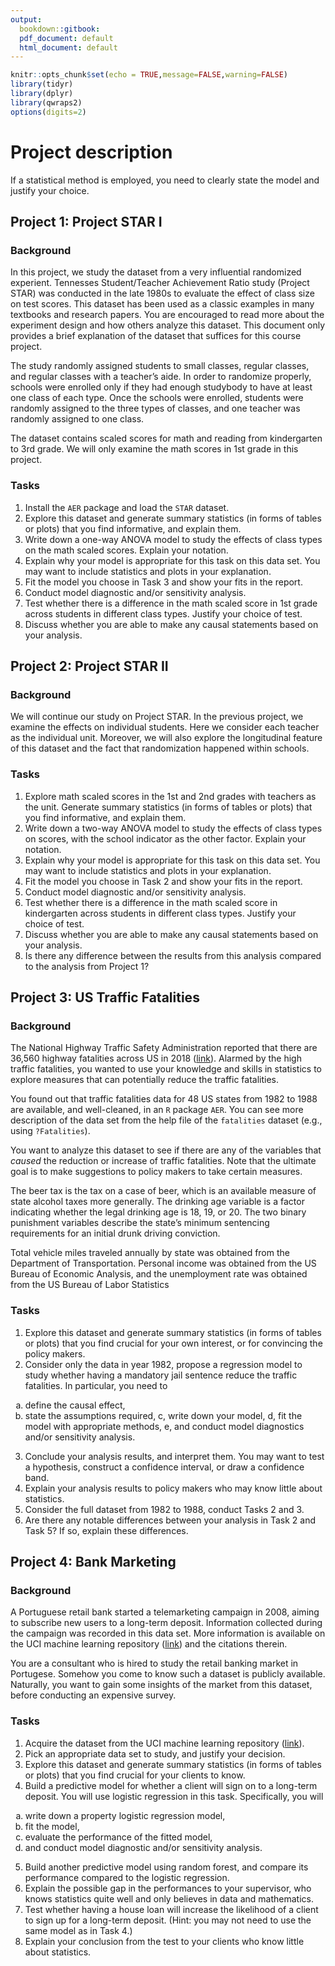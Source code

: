 ```yaml
---
output:
  bookdown::gitbook:
  pdf_document: default
  html_document: default
---
```


```r
knitr::opts_chunk$set(echo = TRUE,message=FALSE,warning=FALSE)
library(tidyr) 
library(dplyr)
library(qwraps2)
options(digits=2)
```


# Project description {#ch:proj}


If a statistical method is employed, you need to clearly state the model and justify your choice. 

## Project 1: Project STAR I

### Background

In this project, we study the dataset from a very influential randomized experient. Tennesses  Student/Teacher Achievement Ratio study (Project STAR) was conducted in the late 1980s to evaluate the effect of class size on test scores. This dataset has been used as a classic examples in many textbooks and research papers. You are encouraged to read more about the experiment design and how others analyze this dataset. This document only provides a brief explanation of the dataset that suffices for this course project. 


The study randomly assigned students to small classes, regular classes, and regular classes with a teacher's aide. In order to randomize properly, schools were enrolled only if they had enough studybody to have at least one class of each type. Once the schools were enrolled, students were randomly assigned to the three types of classes, and one teacher was randomly assigned to one class. 

The dataset contains scaled scores for math and reading from kindergarten to 3rd grade. We will only examine the math scores in 1st grade in this project. 


### Tasks 


1.  Install the `AER` package and load the `STAR` dataset.  
2.  Explore this dataset and generate summary statistics (in forms of tables or plots) that you find informative, and explain them.  
3.  Write down a one-way ANOVA model to study the effects of class types on the math scaled scores. Explain your notation. 
4.  Explain why your model is appropriate for this task on this data set. You may want to include statistics and plots in your explanation. 
5.  Fit the model you choose in Task 3 and show your fits in the report. 
6.  Conduct model diagnostic and/or sensitivity analysis. 
7.  Test whether there is a difference in the math scaled score in 1st grade  across students in different class types. Justify your choice of test. 
8.  Discuss whether you are able to make any causal statements based on your analysis. 



## Project 2: Project STAR II

### Background

We will continue our study on Project STAR. In the previous project, we examine the effects on individual students. Here we consider each teacher as the individual unit. Moreover, we will also explore the longitudinal feature of this dataset and the fact that randomization happened within schools. 


### Tasks 

1.  Explore math scaled scores in the 1st and 2nd grades with teachers as the unit.  Generate summary statistics (in forms of tables or plots) that you find informative, and explain them. 
2.  Write down a two-way ANOVA model to study the effects of class types on scores, with the school indicator as the other factor. Explain your notation. 
3.  Explain why your model is appropriate for this task on this data set. You may want to include statistics and plots in your explanation. 
4.  Fit the model you choose in Task 2 and show your fits in the report. 
5.  Conduct model diagnostic and/or sensitivity analysis. 
6.  Test whether there is a difference in the math scaled score in kindergarten across students in different class types. Justify your choice of test. 
7.  Discuss whether you are able to make any causal statements based on your analysis. 
8.  Is there any difference between the results from this analysis compared to the analysis from Project 1?



## Project 3: US Traffic Fatalities

### Background


The National Highway Traffic Safety Administration reported that there are 36,560  highway fatalities across US in 2018 ([link](nhtsa.gov/press-releases/roadway-fatalities-2018-fars)). 
Alarmed by the high traffic fatalities, you wanted to use your knowledge and skills in statistics to explore measures that can potentially reduce the traffic fatalities. 

You found out that traffic fatalities data for 48 US states from 1982 to 1988 are available, and well-cleaned, in an `R` package `AER`. You can see more description of the data set from the help file of the `fatalities` dataset (e.g., using `?Fatalities`).


You want to analyze this dataset to see if there are any of the variables that *caused* the reduction or increase of traffic fatalities. Note that the ultimate goal is to make suggestions to policy makers to take certain measures. 


The beer tax is the tax on a case of beer, which is an available measure of state alcohol taxes more generally. The drinking age variable is a factor indicating whether the legal drinking age is 18, 19, or 20. The two binary punishment variables describe the state's minimum sentencing requirements for an initial drunk driving conviction.

Total vehicle miles traveled annually by state was obtained from the Department of Transportation. Personal income was obtained from the US Bureau of Economic Analysis, and the unemployment rate was obtained from the US Bureau of Labor Statistics




### Tasks 

1.  Explore this dataset and generate summary statistics (in forms of tables or plots) that you find crucial for your own interest, or for convincing the policy makers. 
2.  Consider only the data in year 1982, propose a regression model to study whether having a mandatory jail sentence reduce the traffic fatalities. In particular, you need to 
  a.  define the causal effect,
  b.  state the assumptions required, 
  c,  write down your model,
  d,  fit the model with appropriate methods,
  e,  and conduct model diagnostics and/or sensitivity analysis. 
3.  Conclude your analysis results, and interpret them. You may want to test a hypothesis, construct a confidence interval, or draw a confidence band. 
4.  Explain your analysis results to policy makers who may know little about statistics. 
5.  Consider the full dataset from 1982 to 1988, conduct Tasks 2 and 3. 
6.  Are there any notable differences between your analysis in Task 2 and Task 5? If so, explain these differences. 

## Project 4: Bank Marketing

### Background

A Portuguese retail bank started a telemarketing campaign in 2008, aiming to subscribe new users to a long-term deposit. Information collected during the campaign was recorded in this data set. More information is available on the UCI machine learning repository  ([link](https://archive.ics.uci.edu/ml/datasets/Bank+Marketing#)) and the citations therein. 

You are a consultant who is hired to study the retail banking market in Portugese. Somehow you come to know such a dataset is publicly available. Naturally, you want to gain some insights of the market from this dataset, before conducting an expensive survey. 

### Tasks 

1.  Acquire the dataset from the UCI machine learning repository ([link](https://archive.ics.uci.edu/ml/datasets/Bank+Marketing#)). 
2.  Pick an appropriate data set to study, and justify your decision. 
3.  Explore this dataset and generate summary statistics (in forms of tables or plots) that you find crucial for your clients to know. 
4.  Build a predictive model for whether a client will sign on to a long-term deposit. You will use logistic regression in this task. Specifically, you will 
  a.  write down a property logistic regression model,
  b.  fit the model,
  c.  evaluate the performance of the fitted model,
  d.  and conduct model diagnostic and/or sensitivity analysis. 
5.  Build another predictive model using random forest, and compare its performance compared to the logistic regression.
6.  Explain the possible gap in the performances to your supervisor, who knows statistics quite well and only believes in data and mathematics.  
7.  Test whether having a house loan will increase the likelihood of a client to sign up for a long-term deposit. (Hint: you may not need to use the same model as in Task 4.)
8.  Explain your conclusion from the test to your clients who know little about statistics. 
